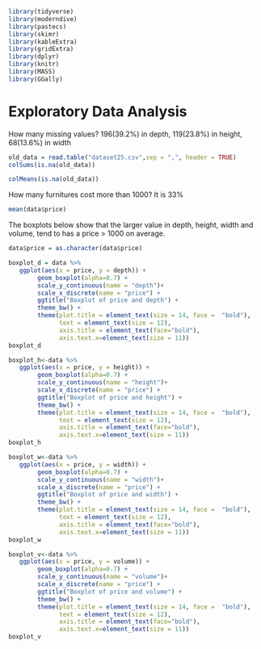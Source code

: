 ```r
library(tidyverse)
library(moderndive)
library(pastecs)
library(skimr)
library(kableExtra)
library(gridExtra)
library(dplyr)
library(knitr)
library(MASS)
library(GGally)
```

# Exploratory Data Analysis {#sec:EDA}
How many missing values? 
196(39.2%) in depth, 119(23.8%) in height, 68(13.6%) in width

``` R
old_data = read.table("dataset25.csv",sep = ",", header = TRUE)
colSums(is.na(old_data))
```

``` R
colMeans(is.na(old_data))
```

How many furnitures cost more than 1000? 
It is 33%

``` R
mean(data$price)
```

The boxplots below show that the larger value in depth, height, width and volume, tend to has a price > 1000 on average.

``` R
data$price = as.character(data$price)

boxplot_d = data %>% 
   ggplot(aes(x = price, y = depth)) +
        geom_boxplot(alpha=0.7) +
        scale_y_continuous(name = "depth")+
        scale_x_discrete(name = "price") +
        ggtitle("Boxplot of price and depth") +
        theme_bw() +
        theme(plot.title = element_text(size = 14, face =  "bold"),
              text = element_text(size = 12),
              axis.title = element_text(face="bold"),
              axis.text.x=element_text(size = 11)) 
boxplot_d

boxplot_h<-data %>% 
   ggplot(aes(x = price, y = height)) +
        geom_boxplot(alpha=0.7) +
        scale_y_continuous(name = "height")+
        scale_x_discrete(name = "price") +
        ggtitle("Boxplot of price and height") +
        theme_bw() +
        theme(plot.title = element_text(size = 14, face =  "bold"),
              text = element_text(size = 12),
              axis.title = element_text(face="bold"),
              axis.text.x=element_text(size = 11)) 
boxplot_h

boxplot_w<-data %>% 
   ggplot(aes(x = price, y = width)) +
        geom_boxplot(alpha=0.7) +
        scale_y_continuous(name = "width")+
        scale_x_discrete(name = "price") +
        ggtitle("Boxplot of price and width") +
        theme_bw() +
        theme(plot.title = element_text(size = 14, face =  "bold"),
              text = element_text(size = 12),
              axis.title = element_text(face="bold"),
              axis.text.x=element_text(size = 11)) 
boxplot_w

boxplot_v<-data %>% 
   ggplot(aes(x = price, y = volume)) +
        geom_boxplot(alpha=0.7) +
        scale_y_continuous(name = "volume")+
        scale_x_discrete(name = "price") +
        ggtitle("Boxplot of price and volume") +
        theme_bw() +
        theme(plot.title = element_text(size = 14, face =  "bold"),
              text = element_text(size = 12),
              axis.title = element_text(face="bold"),
              axis.text.x=element_text(size = 11)) 
boxplot_v
```